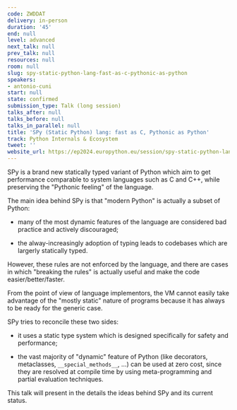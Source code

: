 ```yaml
---
code: ZWDDAT
delivery: in-person
duration: '45'
end: null
level: advanced
next_talk: null
prev_talk: null
resources: null
room: null
slug: spy-static-python-lang-fast-as-c-pythonic-as-python
speakers:
- antonio-cuni
start: null
state: confirmed
submission_type: Talk (long session)
talks_after: null
talks_before: null
talks_in_parallel: null
title: 'SPy (Static Python) lang: fast as C, Pythonic as Python'
track: Python Internals & Ecosystem
tweet: ''
website_url: https://ep2024.europython.eu/session/spy-static-python-lang-fast-as-c-pythonic-as-python
---
```


SPy is a brand new statically typed variant of Python which aim to get performance comparable to system languages such as C and C++, while preserving the "Pythonic feeling" of the language.

The main idea behind SPy is that "modern Python" is actually a subset of Python:

  - many of the most dynamic features of the language are considered bad practice and actively discouraged;

  - the alway-increasingly adoption of typing leads to codebases which are largerly statically typed.

However, these rules are not enforced by the language, and there are cases in which "breaking the rules" is actually useful and make the code easier/better/faster.

From the point of view of language implementors, the VM cannot easily take advantage of the "mostly static" nature of programs because it has always to be ready for the generic case.

SPy tries to reconcile these two sides:

  - it uses a static type system which is designed specifically for safety and performance;

  - the vast majority of "dynamic" feature of Python (like decorators, metaclasses, `__special_methods__`, ...) can be used at zero cost, since they are resolved at compile time by using meta-programming and partial evaluation techniques.

This talk will present in the details the ideas behind SPy and its current status.
